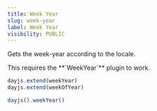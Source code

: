 ```yaml
---
title: Week Year
slug: week-year
label: Week Year
visibility: PUBLIC
---
```

Gets the week-year according to the locale.

<Callout type="info">
This requires the **`WeekYear`** plugin to work.
</Callout>

```javascript
dayjs.extend(weekYear)
dayjs.extend(weekOfYear)

dayjs().weekYear()
```